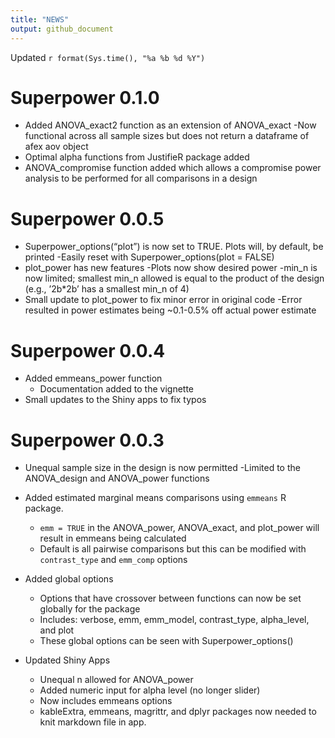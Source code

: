 ```yaml
---
title: "NEWS"
output: github_document
---
```


Updated `r format(Sys.time(), "%a %b %d %Y")`

# Superpower 0.1.0
- Added ANOVA_exact2 function as an extension of ANOVA_exact
  -Now functional across all sample sizes but does not return a dataframe of afex aov object
- Optimal alpha functions from JustifieR package added
- ANOVA_compromise function added which allows a compromise power analysis to be performed for all comparisons in a design

# Superpower 0.0.5

- Superpower_options("plot") is now set to TRUE. Plots will, by default, be printed
  -Easily reset with Superpower_options(plot = FALSE)
- plot_power has new features
  -Plots now show desired power
  -min_n is now limited; smallest min_n allowed is equal to the product of the design (e.g., '2b*2b' has a smallest min_n of 4)
- Small update to plot_power to fix minor error in original code
  -Error resulted in power estimates being ~0.1-0.5% off actual power estimate

# Superpower 0.0.4

- Added emmeans_power function
  - Documentation added to the vignette

- Small updates to the Shiny apps to fix typos

# Superpower 0.0.3

- Unequal sample size in the design is now permitted
  -Limited to the ANOVA_design and ANOVA_power functions
  
- Added estimated marginal means comparisons using `emmeans` R package.
  - `emm = TRUE` in the ANOVA_power, ANOVA_exact, and plot_power will result in emmeans being calculated
  - Default is all pairwise comparisons but this can be modified with `contrast_type` and `emm_comp` options
  
- Added global options
  - Options that have crossover between functions can now be set globally for the package
  - Includes: verbose, emm, emm_model, contrast_type, alpha_level, and plot
  - These global options can be seen with Superpower_options()

- Updated Shiny Apps  
  - Unequal n allowed for ANOVA_power
  - Added numeric input for alpha level (no longer slider)
  - Now includes emmeans options
  - kableExtra, emmeans, magrittr, and dplyr packages now needed to knit markdown file in app.